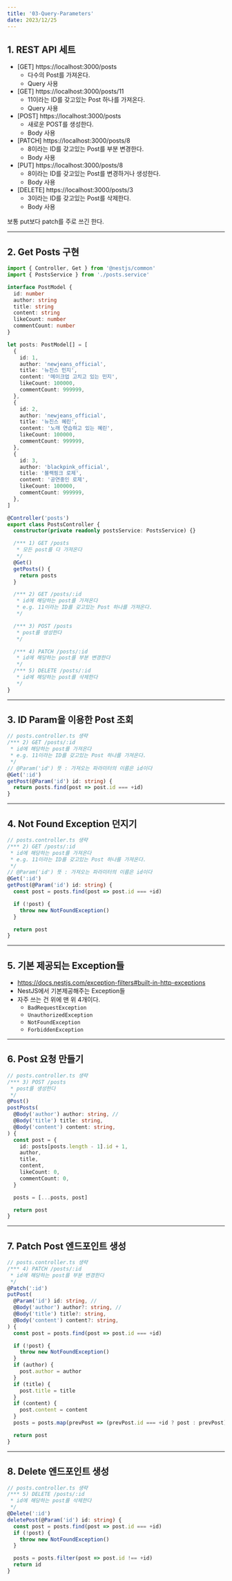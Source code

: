 ```yaml
---
title: '03-Query-Parameters'
date: 2023/12/25
---
```


## 1. REST API 세트

- [GET] https://localhost:3000/posts
  - 다수의 Post를 가져온다.
  - Query 사용
- [GET] https://localhost:3000/posts/11
  - 11이라는 ID를 갖고있는 Post 하나를 가져온다.
  - Query 사용
- [POST] https://localhost:3000/posts
  - 새로운 POST를 생성한다.
  - Body 사용
- [PATCH] https://localhost:3000/posts/8
  - 8이라는 ID를 갖고있는 Post를 부분 변경한다.
  - Body 사용
- [PUT] https://localhost:3000/posts/8
  - 8이라는 ID를 갖고있는 Post를 변경하거나 생성한다.
  - Body 사용
- [DELETE] https://localhost:3000/posts/3
  - 3이라는 ID를 갖고있는 Post를 삭제한다.
  - Body 사용

보통 put보다 patch를 주로 쓰긴 한다.

---

## 2. Get Posts 구현

```ts posts.controller.ts
import { Controller, Get } from '@nestjs/common'
import { PostsService } from './posts.service'

interface PostModel {
  id: number
  author: string
  title: string
  content: string
  likeCount: number
  commentCount: number
}

let posts: PostModel[] = [
  {
    id: 1,
    author: 'newjeans_official',
    title: '뉴진스 민지',
    content: '메이크업 고치고 있는 민지',
    likeCount: 100000,
    commentCount: 999999,
  },
  {
    id: 2,
    author: 'newjeans_official',
    title: '뉴진스 혜린',
    content: '노래 연습하고 있는 혜린',
    likeCount: 100000,
    commentCount: 999999,
  },
  {
    id: 3,
    author: 'blackpink_official',
    title: '블랙핑크 로제',
    content: '공연중인 로제',
    likeCount: 100000,
    commentCount: 999999,
  },
]

@Controller('posts')
export class PostsController {
  constructor(private readonly postsService: PostsService) {}

  /*** 1) GET /posts
   * 모든 post를 다 가져온다
   */
  @Get()
  getPosts() {
    return posts
  }

  /*** 2) GET /posts/:id
   * id에 해당하는 post를 가져온다
   * e.g. 11이라는 ID를 갖고있는 Post 하나를 가져온다.
   */

  /*** 3) POST /posts
   * post를 생성한다
   */

  /*** 4) PATCH /posts/:id
   * id에 해당하는 post를 부분 변경한다
   */
  /*** 5) DELETE /posts/:id
   * id에 해당하는 post를 삭제한다
   */
}
```

---

## 3. ID Param을 이용한 Post 조회

```ts posts.controller.ts
// posts.controller.ts 생략
/*** 2) GET /posts/:id
 * id에 해당하는 post를 가져온다
 * e.g. 11이라는 ID를 갖고있는 Post 하나를 가져온다.
 */
// @Param('id') 뜻 : 가져오는 파라미터의 이름은 id이다
@Get(':id')
getPost(@Param('id') id: string) {
  return posts.find(post => post.id === +id)
}
```

---

## 4. Not Found Exception 던지기

```ts posts.controller.ts
// posts.controller.ts 생략
/*** 2) GET /posts/:id
 * id에 해당하는 post를 가져온다
 * e.g. 11이라는 ID를 갖고있는 Post 하나를 가져온다.
 */
// @Param('id') 뜻 : 가져오는 파라미터의 이름은 id이다
@Get(':id')
getPost(@Param('id') id: string) {
  const post = posts.find(post => post.id === +id)

  if (!post) {
    throw new NotFoundException()
  }

  return post
}
```

---

## 5. 기본 제공되는 Exception들

- https://docs.nestjs.com/exception-filters#built-in-http-exceptions
- NestJS에서 기본제공해주는 Exception들
- 자주 쓰는 건 위에 맨 위 4개이다.
  - `BadRequestException`
  - `UnauthorizedException`
  - `NotFoundException`
  - `ForbiddenException`

---

## 6. Post 요청 만들기

```ts posts.controller.ts
// posts.controller.ts 생략
/*** 3) POST /posts
 * post를 생성한다
 */
@Post()
postPosts(
  @Body('author') author: string, //
  @Body('title') title: string,
  @Body('content') content: string,
) {
  const post = {
    id: posts[posts.length - 1].id + 1,
    author,
    title,
    content,
    likeCount: 0,
    commentCount: 0,
  }

  posts = [...posts, post]

  return post
}
```

---

## 7. Patch Post 엔드포인트 생성

```ts posts.controller.ts
// posts.controller.ts 생략
/*** 4) PATCH /posts/:id
 * id에 해당하는 post를 부분 변경한다
 */
@Patch(':id')
putPost(
  @Param('id') id: string, //
  @Body('author') author?: string, //
  @Body('title') title?: string,
  @Body('content') content?: string,
) {
  const post = posts.find(post => post.id === +id)

  if (!post) {
    throw new NotFoundException()
  }
  if (author) {
    post.author = author
  }
  if (title) {
    post.title = title
  }
  if (content) {
    post.content = content
  }
  posts = posts.map(prevPost => (prevPost.id === +id ? post : prevPost))

  return post
}
```

---

## 8. Delete 엔드포인트 생성

```ts posts.controller.ts
// posts.controller.ts 생략
/*** 5) DELETE /posts/:id
 * id에 해당하는 post를 삭제한다
 */
@Delete(':id')
deletePost(@Param('id') id: string) {
  const post = posts.find(post => post.id === +id)
  if (!post) {
    throw new NotFoundException()
  }

  posts = posts.filter(post => post.id !== +id)
  return id
}
```
